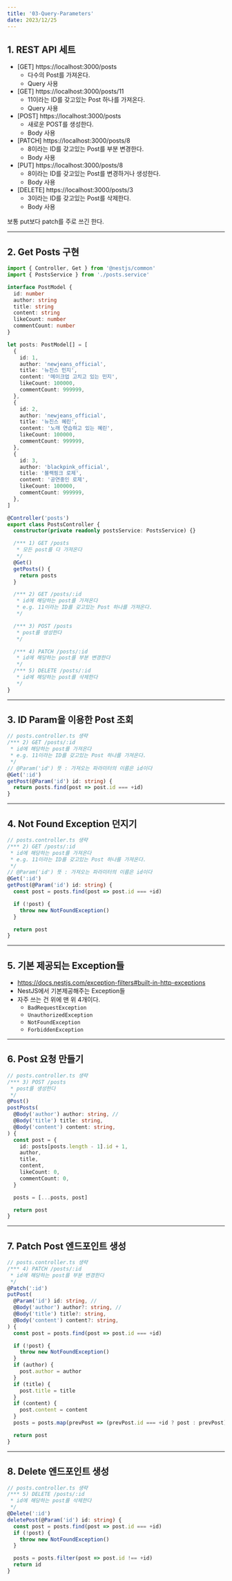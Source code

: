 ```yaml
---
title: '03-Query-Parameters'
date: 2023/12/25
---
```


## 1. REST API 세트

- [GET] https://localhost:3000/posts
  - 다수의 Post를 가져온다.
  - Query 사용
- [GET] https://localhost:3000/posts/11
  - 11이라는 ID를 갖고있는 Post 하나를 가져온다.
  - Query 사용
- [POST] https://localhost:3000/posts
  - 새로운 POST를 생성한다.
  - Body 사용
- [PATCH] https://localhost:3000/posts/8
  - 8이라는 ID를 갖고있는 Post를 부분 변경한다.
  - Body 사용
- [PUT] https://localhost:3000/posts/8
  - 8이라는 ID를 갖고있는 Post를 변경하거나 생성한다.
  - Body 사용
- [DELETE] https://localhost:3000/posts/3
  - 3이라는 ID를 갖고있는 Post를 삭제한다.
  - Body 사용

보통 put보다 patch를 주로 쓰긴 한다.

---

## 2. Get Posts 구현

```ts posts.controller.ts
import { Controller, Get } from '@nestjs/common'
import { PostsService } from './posts.service'

interface PostModel {
  id: number
  author: string
  title: string
  content: string
  likeCount: number
  commentCount: number
}

let posts: PostModel[] = [
  {
    id: 1,
    author: 'newjeans_official',
    title: '뉴진스 민지',
    content: '메이크업 고치고 있는 민지',
    likeCount: 100000,
    commentCount: 999999,
  },
  {
    id: 2,
    author: 'newjeans_official',
    title: '뉴진스 혜린',
    content: '노래 연습하고 있는 혜린',
    likeCount: 100000,
    commentCount: 999999,
  },
  {
    id: 3,
    author: 'blackpink_official',
    title: '블랙핑크 로제',
    content: '공연중인 로제',
    likeCount: 100000,
    commentCount: 999999,
  },
]

@Controller('posts')
export class PostsController {
  constructor(private readonly postsService: PostsService) {}

  /*** 1) GET /posts
   * 모든 post를 다 가져온다
   */
  @Get()
  getPosts() {
    return posts
  }

  /*** 2) GET /posts/:id
   * id에 해당하는 post를 가져온다
   * e.g. 11이라는 ID를 갖고있는 Post 하나를 가져온다.
   */

  /*** 3) POST /posts
   * post를 생성한다
   */

  /*** 4) PATCH /posts/:id
   * id에 해당하는 post를 부분 변경한다
   */
  /*** 5) DELETE /posts/:id
   * id에 해당하는 post를 삭제한다
   */
}
```

---

## 3. ID Param을 이용한 Post 조회

```ts posts.controller.ts
// posts.controller.ts 생략
/*** 2) GET /posts/:id
 * id에 해당하는 post를 가져온다
 * e.g. 11이라는 ID를 갖고있는 Post 하나를 가져온다.
 */
// @Param('id') 뜻 : 가져오는 파라미터의 이름은 id이다
@Get(':id')
getPost(@Param('id') id: string) {
  return posts.find(post => post.id === +id)
}
```

---

## 4. Not Found Exception 던지기

```ts posts.controller.ts
// posts.controller.ts 생략
/*** 2) GET /posts/:id
 * id에 해당하는 post를 가져온다
 * e.g. 11이라는 ID를 갖고있는 Post 하나를 가져온다.
 */
// @Param('id') 뜻 : 가져오는 파라미터의 이름은 id이다
@Get(':id')
getPost(@Param('id') id: string) {
  const post = posts.find(post => post.id === +id)

  if (!post) {
    throw new NotFoundException()
  }

  return post
}
```

---

## 5. 기본 제공되는 Exception들

- https://docs.nestjs.com/exception-filters#built-in-http-exceptions
- NestJS에서 기본제공해주는 Exception들
- 자주 쓰는 건 위에 맨 위 4개이다.
  - `BadRequestException`
  - `UnauthorizedException`
  - `NotFoundException`
  - `ForbiddenException`

---

## 6. Post 요청 만들기

```ts posts.controller.ts
// posts.controller.ts 생략
/*** 3) POST /posts
 * post를 생성한다
 */
@Post()
postPosts(
  @Body('author') author: string, //
  @Body('title') title: string,
  @Body('content') content: string,
) {
  const post = {
    id: posts[posts.length - 1].id + 1,
    author,
    title,
    content,
    likeCount: 0,
    commentCount: 0,
  }

  posts = [...posts, post]

  return post
}
```

---

## 7. Patch Post 엔드포인트 생성

```ts posts.controller.ts
// posts.controller.ts 생략
/*** 4) PATCH /posts/:id
 * id에 해당하는 post를 부분 변경한다
 */
@Patch(':id')
putPost(
  @Param('id') id: string, //
  @Body('author') author?: string, //
  @Body('title') title?: string,
  @Body('content') content?: string,
) {
  const post = posts.find(post => post.id === +id)

  if (!post) {
    throw new NotFoundException()
  }
  if (author) {
    post.author = author
  }
  if (title) {
    post.title = title
  }
  if (content) {
    post.content = content
  }
  posts = posts.map(prevPost => (prevPost.id === +id ? post : prevPost))

  return post
}
```

---

## 8. Delete 엔드포인트 생성

```ts posts.controller.ts
// posts.controller.ts 생략
/*** 5) DELETE /posts/:id
 * id에 해당하는 post를 삭제한다
 */
@Delete(':id')
deletePost(@Param('id') id: string) {
  const post = posts.find(post => post.id === +id)
  if (!post) {
    throw new NotFoundException()
  }

  posts = posts.filter(post => post.id !== +id)
  return id
}
```
